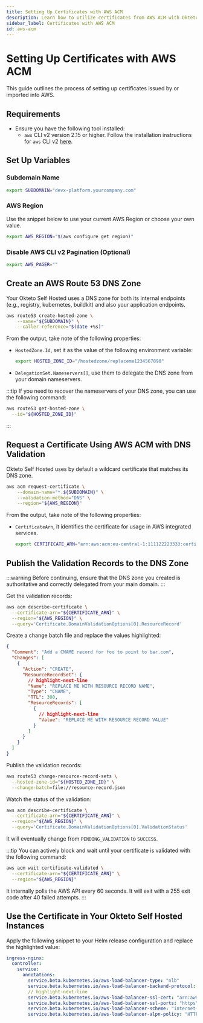 ```yaml
---
title: Setting Up Certificates with AWS ACM
description: Learn how to utilize certificates from AWS ACM with Okteto Self Hosted
sidebar_label: Certificates with AWS ACM
id: aws-acm
---
```


# Setting Up Certificates with AWS ACM

This guide outlines the process of setting up certificates issued by or imported into AWS.

## Requirements

- Ensure you have the following tool installed:
  - `aws` CLI v2 version 2.15 or higher. Follow the installation instructions for `aws` CLI v2 [here](https://docs.aws.amazon.com/cli/latest/userguide/getting-started-install.html#getting-started-install-instructions).


## Set Up Variables

### Subdomain Name

```bash
export SUBDOMAIN="devx-platform.yourcompany.com"
```

### AWS Region

Use the snippet below to use your current AWS Region or choose your own value.

```bash
export AWS_REGION="$(aws configure get region)"
```

### Disable AWS CLI v2 Pagination (Optional)

```bash
export AWS_PAGER=""
```

## Create an AWS Route 53 DNS Zone

Your Okteto Self Hosted uses a DNS zone for both its internal endpoints (e.g., registry, kubernetes, buildkit) and also your application endpoints.

```bash
aws route53 create-hosted-zone \
    --name="${SUBDOMAIN}" \
    --caller-reference="$(date +%s)"
```

From the output, take note of the following properties:

- `HostedZone.Id`, set it as the value of the following environment variable:
  
  ```bash
  export HOSTED_ZONE_ID="/hostedzone/replaceme1234567890"
  ```

- `DelegationSet.Nameservers[]`, use them to delegate the DNS zone from your domain nameservers.

:::tip
If you need to recover the nameservers of your DNS zone, you can use the following command:
```bash
aws route53 get-hosted-zone \
  --id="${HOSTED_ZONE_ID}"
```
:::

## Request a Certificate Using AWS ACM with DNS Validation

Okteto Self Hosted uses by default a wildcard certificate that matches its DNS zone.

```bash
aws acm request-certificate \
    --domain-name="*.${SUBDOMAIN}" \
    --validation-method="DNS" \
    --region="${AWS_REGION}"
```

From the output, take note of the following properties:

- `CertificateArn`, it identifies the certificate for usage in AWS integrated services.
  
  ```bash
  export CERTIFICATE_ARN="arn:aws:acm:eu-central-1:111122223333:certificate/replaceme1234567890"
  ```

## Publish the Validation Records to the DNS Zone

:::warning
Before continuing, ensure that the DNS zone you created is authoritative and correctly delegated from your main domain.
:::

Get the validation records:

```bash
aws acm describe-certificate \
  --certificate-arn="${CERTIFICATE_ARN}" \
  --region="${AWS_REGION}" \
  --query='Certificate.DomainValidationOptions[0].ResourceRecord'
```

Create a change batch file and replace the values highlighted:

```json title="resource-record.json"
{
  "Comment": "Add a CNAME record for foo to point to bar.com",
  "Changes": [
    {
      "Action": "CREATE",
      "ResourceRecordSet": {
        // highlight-next-line
        "Name": "REPLACE ME WITH RESOURCE RECORD NAME",
        "Type": "CNAME",
        "TTL": 300,
        "ResourceRecords": [
          {
            // highlight-next-line
            "Value": "REPLACE ME WITH RESOURCE RECORD VALUE"
          }
        ]
      }
    }
  ]
}
```

Publish the validation records:

```bash
aws route53 change-resource-record-sets \
  --hosted-zone-id="${HOSTED_ZONE_ID}" \
  --change-batch=file://resource-record.json
```

Watch the status of the validation:

```bash
aws acm describe-certificate \
  --certificate-arn="${CERTIFICATE_ARN}" \
  --region="${AWS_REGION}" \
  --query='Certificate.DomainValidationOptions[0].ValidationStatus'
```

It will eventually change from `PENDING_VALIDATION` to `SUCCESS`.

:::tip
You can actively block and wait until your certificate is validated with the following command:

```bash
aws acm wait certificate-validated \
  --certificate-arn="${CERTIFICATE_ARN}" \
  --region="${AWS_REGION}"
```

It internally polls the AWS API every 60 seconds. It will exit with a 255 exit code after 40 failed attempts.
:::

## Use the Certificate in Your Okteto Self Hosted Instances

Apply the following snippet to your Helm release configuration and replace the highlighted value:

```yaml title="Helm release configuration"
ingress-nginx:
  controller:
    service:
      annotations:
        service.beta.kubernetes.io/aws-load-balancer-type: "nlb"
        service.beta.kubernetes.io/aws-load-balancer-backend-protocol: "ssl"
        // highlight-next-line
        service.beta.kubernetes.io/aws-load-balancer-ssl-cert: "arn:aws:acm:eu-central-1:111122223333:certificate/replaceme1234567890"
        service.beta.kubernetes.io/aws-load-balancer-ssl-ports: "https"
        service.beta.kubernetes.io/aws-load-balancer-scheme: "internet-facing" 
        service.beta.kubernetes.io/aws-load-balancer-alpn-policy: "HTTP2Preferred"
```